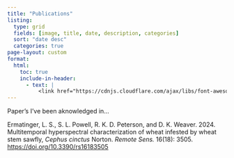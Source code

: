 ```yaml
---
title: "Publications"
listing:
  type: grid
  fields: [image, title, date, description, categories]
  sort: "date desc"
  categories: true
page-layout: custom
format:
  html:
    toc: true
    include-in-header:
      - text: |
          <link href="https://cdnjs.cloudflare.com/ajax/libs/font-awesome/5.15.4/css/all.min.css" rel="stylesheet">
---
```


 

Paper's I've been aknowledged in...

<p>Ermatinger, L. S., S. L. Powell, R. K. D. Peterson, and D. K. Weaver. 2024. Multitemporal hyperspectral characterization of wheat infested by wheat stem sawfly, <i>Cephus cinctus</i> Norton. <i>Remote Sens.</i> 16(18): 3505. <a href="https://doi.org/10.3390/rs16183505" target="_blank">https://doi.org/10.3390/rs16183505</a></p>
